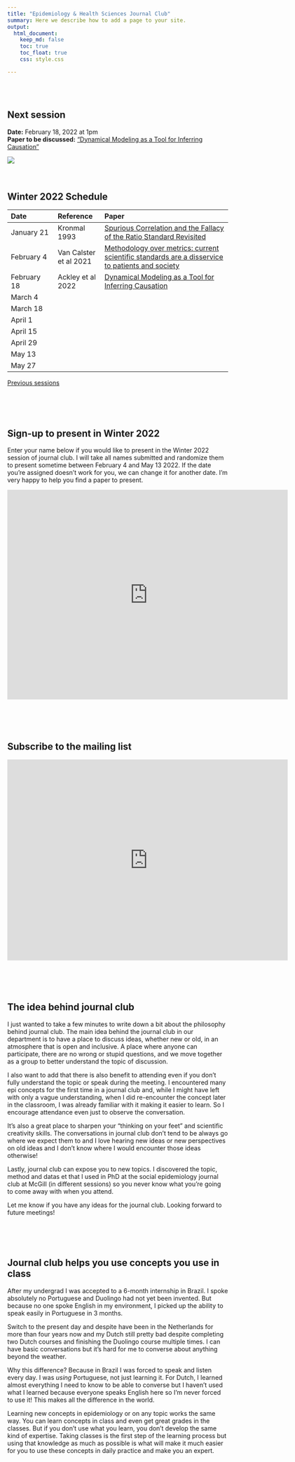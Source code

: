 ```yaml
---
title: "Epidemiology & Health Sciences Journal Club"
summary: Here we describe how to add a page to your site.
output:
  html_document:
    keep_md: false
    toc: true
    toc_float: true
    css: style.css

---
```


</br>
</br>

## Next session
**Date:** February 18, 2022 at 1pm       
**Paper to be discussed:** ["Dynamical Modeling as a Tool for Inferring Causation"](https://academic.oup.com/aje/article-abstract/191/1/1/6358337)    


![](paper_screenshot.png)
</br>
</br>
</br>




## Winter 2022 Schedule

|Date|Reference|Paper|
|:--- |:--- |:---------- |
|January 21|Kronmal 1993|[Spurious Correlation and the Fallacy of the Ratio Standard Revisited](https://www.jstor.org/stable/2983064?seq=1#metadata_info_tab_contents)|
|February 4| Van Calster et al 2021|[Methodology over metrics: current scientific standards are a disservice to patients and society](https://www.jclinepi.com/article/S0895-4356(21)00170-0/fulltext)|
|February 18| Ackley et al 2022|[Dynamical Modeling as a Tool for Inferring Causation](https://academic.oup.com/aje/article-abstract/191/1/1/6358337)|
|March 4|||
|March 18|||
|April 1|||
|April 15|||
|April 29|||
|May 13|||
|May 27|||

[Previous sessions](https://www.jeremylabrecque.org/journal_club/previous_sessions)
   
</br>
</br>
</br>
     
## Sign-up to present in Winter 2022  

Enter your name below if you would like to present in the Winter 2022 session of journal club. I will take all names submitted and randomize them to present sometime between February 4 and May 13 2022. If the date you're assigned doesn't work for you, we can change it for another date. I'm very happy to help you find a paper to present.
 
<iframe src="https://docs.google.com/forms/d/e/1FAIpQLScjzMfl2dQ_TY1BtRYJ45LCD50VLgIrw6Vk_8rBmtfo0IxnSQ/viewform?embedded=true" width="640" height="479" frameborder="0" marginheight="0" marginwidth="0">Loading…</iframe>  

</br>
</br>
</br>


## Subscribe to the mailing list

<iframe src="https://docs.google.com/forms/d/e/1FAIpQLSfmPs63vbKAKEgcVmI2QKos-9hSQ2qQMdMqHe6n3FeE9I6Crg/viewform?embedded=true" width="640" height="459" frameborder="0" marginheight="0" marginwidth="0">Loading…</iframe>

</br>
</br>
</br>

## The idea behind journal club

I just wanted to take a few minutes to write down a bit about the philosophy behind journal club. The main idea behind the journal club in our department is to have a place to discuss ideas, whether new or old, in an atmosphere that is open and inclusive. A place where anyone can participate, there are no wrong or stupid questions, and we move together as a group to better understand the topic of discussion.

I also want to add that there is also benefit to attending even if you don't fully understand the topic or speak during the meeting. I encountered many epi concepts for the first time in a journal club and, while I might have left with only a vague understanding, when I did re-encounter the concept later in the classroom, I was already familiar with it making it easier to learn. So I encourage attendance even just to observe the conversation.

It's also a great place to sharpen your "thinking on your feet" and scientific creativity skills. The conversations in journal club don't tend to be always go where we expect them to and I love hearing new ideas or new perspectives on old ideas and I don't know where I would encounter those ideas otherwise!

Lastly, journal club can expose you to new topics. I discovered the topic, method and datas et that I used in PhD at the social epidemiology journal club at McGill (in different sessions) so you never know what you're going to come away with when you attend. 

Let me know if you have any ideas for the journal club. Looking forward to future meetings!

</br>
</br>
</br>


## Journal club helps you use concepts you use in class

After my undergrad I was accepted to a 6-month internship in Brazil. I spoke absolutely no Portuguese and Duolingo had not yet been invented. But because no one spoke English in my environment, I picked up the ability to speak easily in Portuguese in 3 months.

Switch to the present day and despite have been in the Netherlands for more than four years now and my Dutch still pretty bad despite completing two Dutch courses and finishing the Duolingo course multiple times. I can have basic conversations but it's hard for me to converse about anything beyond the weather.

Why this difference? Because in Brazil I was forced to speak and listen every day. I was _using_ Portuguese, not just learning it. For Dutch, I learned almost everything I need to know to be able to converse but I haven't used what I learned because everyone speaks English here so I'm never forced to use it! This makes all the difference in the world.

Learning new concepts in epidemiology or on any topic works the same way. You can learn concepts in class and even get great grades in the classes. But if you don't use what you learn, you don't develop the same kind of expertise. Taking classes is the first step of the learning process but using that knowledge as much as possible is what will make it much easier for you to use these concepts in daily practice and make you an expert.
